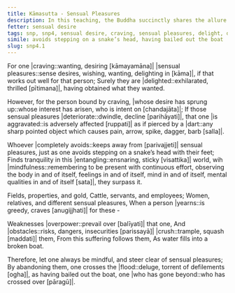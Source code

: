 ```yaml
---
title: Kāmasutta - Sensual Pleasures
description: In this teaching, the Buddha succinctly shares the allure and the drawbacks of desiring sensual pleasures.
fetter: sensual desire
tags: snp, snp4, sensual desire, craving, sensual pleasures, delight, dart, tranquility, mindfulness, entanglement, possessions, insecurity, far shore
simile: avoids stepping on a snake’s head, having bailed out the boat
slug: snp4.1
---
```


For one |craving::wanting, desiring [kāmayamāna]| |sensual pleasures::sense desires, wishing, wanting, delighting in [kāma]|,
if that works out well for that person;
Surely they are |delighted::exhilarated, thrilled [pītimana]|,
having obtained what they wanted.

However, for the person bound by craving,
|whose desire has sprung up::whose interest has arisen, who is intent on [chandajāta]|;
If those sensual pleasures |deteriorate::dwindle, decline [parihāyati]|,
that one |is aggravated::is adversely affected [ruppati]| as if pierced by a |dart::any sharp pointed object which causes pain, arrow, spike, dagger, barb [salla]|.

Whoever |completely avoids::keeps away from [parivajjeti]| sensual pleasures,
just as one avoids stepping on a snake’s head with their feet;
Finds tranquility in this |entangling::ensnaring, sticky [visattika]| world,
wih |mindfulness::remembering to be present with continuous effort, observing the body in and of itself, feelings in and of itself, mind in and of itself, mental qualities in and of itself [sata]|, they surpass it.

Fields, properties, and gold,
Cattle, servants, and employees;
Women, relatives, and different sensual pleasures,
When a person |yearns::is greedy, craves [anugijjhati]| for these -

Weaknesses |overpower::prevail over [balīyati]| that one,
And |obstacles::risks, dangers, insecurities [parissayā]| |crush::trample, squash [maddati]| them,
From this suffering follows them,
As water fills into a broken boat.

Therefore, let one always be mindful,
and steer clear of sensual pleasures;
By abandoning them, one crosses the |flood::deluge, torrent of defilements [ogha]|,
as having bailed out the boat, one |who has gone beyond::who has crossed over [pāragū]|.